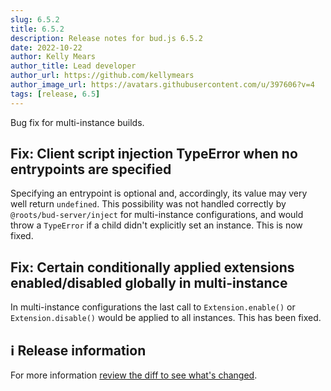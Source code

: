 ```yaml
---
slug: 6.5.2
title: 6.5.2
description: Release notes for bud.js 6.5.2
date: 2022-10-22
author: Kelly Mears
author_title: Lead developer
author_url: https://github.com/kellymears
author_image_url: https://avatars.githubusercontent.com/u/397606?v=4
tags: [release, 6.5]
---
```


Bug fix for multi-instance builds.

<!--truncate-->

## Fix: Client script injection TypeError when no entrypoints are specified

Specifying an entrypoint is optional and, accordingly, its value may very well return `undefined`.
This possibility was not handled correctly by `@roots/bud-server/inject` for multi-instance configurations, and would throw a `TypeError` if a child didn't explicitly set an instance. This is now fixed.

## Fix: Certain conditionally applied extensions enabled/disabled globally in multi-instance

In multi-instance configurations the last call to `Extension.enable()` or `Extension.disable()` would be applied to all instances. This has been fixed.

## ℹ️ Release information

For more information [review the diff to see what's changed](https://github.com/roots/bud/compare/v6.5.1...v6.5.2).
